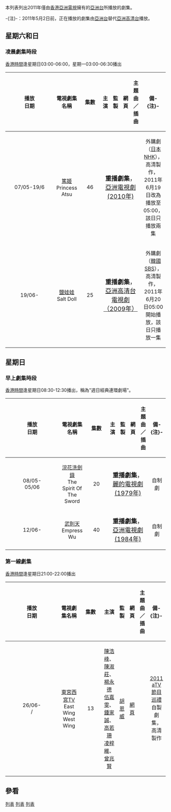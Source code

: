 {{expand|time=2011-05-02T08:22:38+00:00}}
本列表列出2011年僅由[[香港|香港]][[亞洲電視|亞洲電視]]擁有的[[亞洲電視亞洲台|亞洲台]]所播放的劇集。

-{注}-：2011年5月2日前，正在播放的劇集由[[亞洲電視亞洲台|亞洲台]]替代[[亞洲高清台|亞洲高清台]]播放。

==星期六和日==
===凌晨劇集時段===
[[香港時間|香港時間]]逢星期日03:00-06:00，星期一03:00-06:30播出
{| border="1" cellpadding="4" cellspacing="0" style="margin: 1em 1em 1em 0; background: #F9F9F9; border: 1px #AAA solid; border-collapse: collapse; font-size: 95%;"
! align=center width=6% bgcolor="silver"| 播放<br/>日期
! align=center width=17% bgcolor="silver"| 電視劇集名稱
! align=center width=5% bgcolor="silver"| 集數
! align=center width=24% bgcolor="silver"| 主演
! align=center width=9% bgcolor="silver"| 監製
! align=center width=7% bgcolor="silver"| 網頁
! align=center width=18% bgcolor="silver"| 主題曲<br/>／插曲
! align=center width=15% bgcolor="silver"| 備-{注}-
|-
|07/05-19/6<br/>||[[篤姬_(電視劇)|篤姬]]<br/>Princess Atsu||46||colspan="4"|<div style="text-align: center;"><span style="font-size:larger;">'''重播劇集'''，[[本港台電視劇集列表_(2010年)|亞洲電視劇 (2010年)]]</span></div>||外購劇（[[日本|日本]][[NHK|NHK]]），高清製作，2011年6月19日改為播放至05:00，該日只播放兩集
|-
|19/06-<br/>||[[鹽巴娃娃|鹽娃娃]]<br/>Salt Doll||25||colspan="4"|<div style="text-align: center;"><span style="font-size:larger;">'''重播劇集'''，[[亞洲高清台電視劇集列表_(2009年)|亞洲高清台電視劇（2009年）]]</span></div>||外購劇（[[韓國|韓國]][[SBS|SBS]]），高清製作，2011年6月20日05:00開始播放，該日只播放一集
|}

==星期日==
===早上劇集時段===
[[香港時間|香港時間]]逢星期日08:30-12:30播出，稱為"週日經典連環劇場"。
{| border="1" cellpadding="4" cellspacing="0" style="margin: 1em 1em 1em 0; background: #F9F9F9; border: 1px #AAA solid; border-collapse: collapse; font-size: 95%;"
! align=center width=6% bgcolor="silver"| 播放<br/>日期
! align=center width=17% bgcolor="silver"| 電視劇集名稱
! align=center width=5% bgcolor="silver"| 集數
! align=center width=24% bgcolor="silver"| 主演
! align=center width=9% bgcolor="silver"| 監製
! align=center width=7% bgcolor="silver"| 網頁
! align=center width=18% bgcolor="silver"| 主題曲<br/>／插曲
! align=center width=15% bgcolor="silver"| 備-{注}-
|-
|08/05-<br/>05/06||[[浣花洗劍錄|浣花洗劍錄]]<br/> The Spirit Of The Sword||20||colspan="4"|<div style="text-align: center;"><span style="font-size:larger;">'''重播劇集'''，[[麗的電視劇集列表|麗的電視劇 (1979年)]]</span></div>||自制劇
|-
|12/06-<br/>||[[武則天_(1984年電視劇)|武則天]]<br/>Empress Wu||40||colspan="4"|<div style="text-align: center;"><span style="font-size:larger;">'''重播劇集'''，[[亞洲電視劇集列表_(1980年代)|亞洲電視劇(1984年)]]</span></div>||自制劇
|}

===第一線劇集===
[[香港時間|香港時間]]逢星期日21:00-22:00播出
{| border="1" cellpadding="4" cellspacing="0" style="margin: 1em 1em 1em 0; background: #F9F9F9; border: 1px #AAA solid; border-collapse: collapse; font-size: 95%;"
! align=center width=6% bgcolor="silver"| 播放<br/>日期
! align=center width=17% bgcolor="silver"| 電視劇集名稱
! align=center width=5% bgcolor="silver"| 集數
! align=center width=24% bgcolor="silver"| 主演
! align=center width=9% bgcolor="silver"| 監製
! align=center width=7% bgcolor="silver"| 網頁
! align=center width=18% bgcolor="silver"| 主題曲<br/>／插曲
! align=center width=15% bgcolor="silver"| 備-{注}-
|-
|26/06-<br/>/||[[東宮西宮TV|東宮西宮TV]]<br/>East Wing West Wing||13||[[陳浩峰|陳浩峰]]、[[陳淑莊|陳淑莊]]、[[楊永德|楊永德]]<br/>[[伍嘉雯|伍嘉雯]]、[[鍾家誠|鍾家誠]]、[[高若珊|高若珊]]<br/>[[凌梓維|凌梓維]]、[[曾兆賢|曾兆賢]]||[[胡恩威|胡恩威]]||[https://web.archive.org/web/20110613051859/http://www.hkatv.com/v3/11/infoprogram/eastwingwestwing/ 網頁]||||[[2011_aTV節目巡禮|2011 aTV節目巡禮]]自製劇集，高清製作
|}

==參看==

{{亞洲電視節目列表索引}}

[[Category:亞洲電視節目|列表]]
[[Category:2011年亞洲電視節目|列表]]
[[Category:2011年亞視電視劇集|列表]]